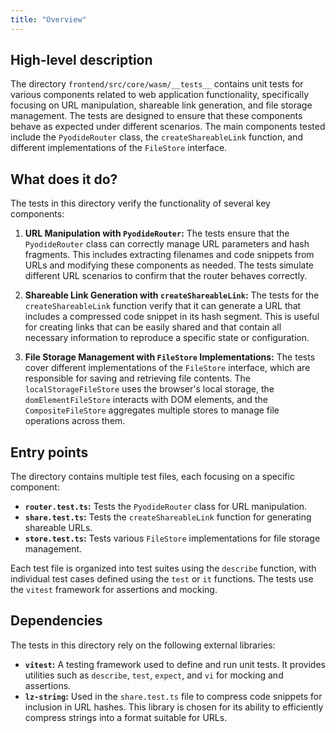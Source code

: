 ```yaml
---
title: "Overview"
---
```


## High-level description

The directory `frontend/src/core/wasm/__tests__` contains unit tests for various components related to web application functionality, specifically focusing on URL manipulation, shareable link generation, and file storage management. The tests are designed to ensure that these components behave as expected under different scenarios. The main components tested include the `PyodideRouter` class, the `createShareableLink` function, and different implementations of the `FileStore` interface.

## What does it do?

The tests in this directory verify the functionality of several key components:

1. **URL Manipulation with `PyodideRouter`:** The tests ensure that the `PyodideRouter` class can correctly manage URL parameters and hash fragments. This includes extracting filenames and code snippets from URLs and modifying these components as needed. The tests simulate different URL scenarios to confirm that the router behaves correctly.

2. **Shareable Link Generation with `createShareableLink`:** The tests for the `createShareableLink` function verify that it can generate a URL that includes a compressed code snippet in its hash segment. This is useful for creating links that can be easily shared and that contain all necessary information to reproduce a specific state or configuration.

3. **File Storage Management with `FileStore` Implementations:** The tests cover different implementations of the `FileStore` interface, which are responsible for saving and retrieving file contents. The `localStorageFileStore` uses the browser's local storage, the `domElementFileStore` interacts with DOM elements, and the `CompositeFileStore` aggregates multiple stores to manage file operations across them.

## Entry points

The directory contains multiple test files, each focusing on a specific component:

- **`router.test.ts`:** Tests the `PyodideRouter` class for URL manipulation.
- **`share.test.ts`:** Tests the `createShareableLink` function for generating shareable URLs.
- **`store.test.ts`:** Tests various `FileStore` implementations for file storage management.

Each test file is organized into test suites using the `describe` function, with individual test cases defined using the `test` or `it` functions. The tests use the `vitest` framework for assertions and mocking.

## Dependencies

The tests in this directory rely on the following external libraries:

- **`vitest`:** A testing framework used to define and run unit tests. It provides utilities such as `describe`, `test`, `expect`, and `vi` for mocking and assertions.
- **`lz-string`:** Used in the `share.test.ts` file to compress code snippets for inclusion in URL hashes. This library is chosen for its ability to efficiently compress strings into a format suitable for URLs.
